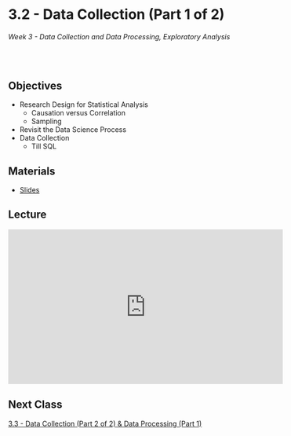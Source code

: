 # 3.2 - Data Collection (Part 1 of 2)

######  Week 3 - Data Collection and Data Processing, Exploratory Analysis 
<br>

## Objectives 

* Research Design for Statistical Analysis
    * Causation versus Correlation
    * Sampling
* Revisit the Data Science Process
* Data Collection
    * Till SQL 

## Materials

* [Slides](slides.pdf)

## Lecture

<iframe width="560" height="315" src="https://www.youtube.com/embed/REXskf0mej4" title="YouTube video player" frameborder="0" allow="accelerometer; autoplay; clipboard-write; encrypted-media; gyroscope; picture-in-picture; web-share" allowfullscreen></iframe>

## Next Class 

[3.3 - Data Collection (Part 2 of 2) & Data Processing (Part 1)](../3/home.qmd)

